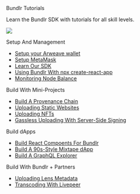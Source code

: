 
<div className="py-20">
<Heading level={1}  className="mb-4">Bundlr Tutorials</Heading>

<p>Learn the Bundlr SDK with tutorials for all skill levels.</p>

</div>

<img
	src="https://bundlr.network/new/assets/home/data-donuts.webp"
	className="absolute mt-20 top-10 hidden xl:flex right-10 w-[300px]"
/>

Setup And Management

-   [Setup your Arweave wallet](/hands-on/tutorials/arweave-wallet)
-   [Setup MetaMask](/hands-on/tutorials/setup-metamask)
-   [Learn Our SDK](/hands-on/tutorials/bundlr-sdk)
-   [Using Bundlr With npx create-react-app](/hands-on/tutorials/react)
-   [Monitoring Node Balance](/hands-on/tutorials/monitor-node-balance)

Build With Mini-Projects

-   [Build A Provenance Chain](/hands-on/tutorials/provenance-chain)
-   [Uploading Static Websites](/hands-on/tutorials/uploading-static-sites)
-   [Uploading NFTs](/hands-on/tutorials/uploading-nfts)
-   [Gassless Uploading With Server-Side Signing](/hands-on/tutorials/gassless-uploading)

Build dApps

-   [Build React Compoents For Bundlr](/hands-on/tutorials/react-components)
-   [Build A 90s-Style Mixtape dApp](/hands-on/tutorials/mixtape-dapp)
-   [Build A GraphQL Explorer](/hands-on/tutorials/graphql-explorer)

Build With Bundlr + Partners

-   [Uploading Lens Metadata](/hands-on/tutorials/lens)
-   [Transcoding With Livepeer](/hands-on/tutorials/livepeer)
